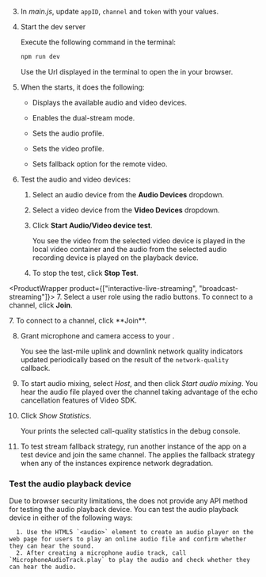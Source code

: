 
<PlatformWrapper platform="web">

3. In _main.js_, update `appID`, `channel` and `token` with your values.

4. Start the dev server

      Execute the following command in the terminal:

      ```bash
      npm run dev
      ```

      Use the Url displayed in the terminal to open the <Vpl k="CLIENT" /> in your browser.

5. When the <Vpl k="CLIENT" /> starts, it does the following:

      - Displays the available audio and video devices.

      - Enables the dual-stream mode.

      - Sets the audio profile. 

      - Sets the video profile.

      - Sets fallback option for the remote video.

6. Test the audio and video devices:

      1. Select an audio device from the **Audio Devices** dropdown.

      1. Select a video device from the **Video Devices** dropdown.

      1. Click **Start Audio/Video device test**.

            You see the video from the selected video device is played in the local video container and the audio from the selected audio recording device is played on the playback device.

      1. To stop the test, click **Stop Test**.

<ProductWrapper product={["interactive-live-streaming", "broadcast-streaming"]}>
7. Select a user role using the radio buttons. To connect to a channel, click **Join**.
</ProductWrapper>

<ProductWrapper product="video-calling">
7. To connect to a channel, click **Join**.
</ProductWrapper>

8. Grant microphone and camera access to your <Vpl k="CLIENT" />.

      You see the last-mile uplink and downlink network quality indicators updated periodically based on the result of the `network-quality` callback.

9. To start audio mixing, select *Host*, and then click *Start audio mixing*.
      You hear the audio file played over the channel taking advantage of the echo cancellation features of Video SDK.

10. Click *Show Statistics*.

      Your <Vpl k="CLIENT" /> prints the selected call-quality statistics in the debug console.

11. To test stream fallback strategy, run another instance of the app on a test device and join the same channel.
  The <Vg k="VSDK" /> applies the fallback strategy when any of the instances expirence network degradation.

### Test the audio playback device

Due to browser security limitations, the <Vg k="COMPANY" /> <Vg k="VSDK" /> does not provide any API method for testing the audio playback device. You can test the audio playback device in either of the following ways:

      1. Use the HTML5 `<audio>` element to create an audio player on the web page for users to play an online audio file and confirm whether they can hear the sound.
      2. After creating a microphone audio track, call `MicrophoneAudioTrack.play` to play the audio and check whether they can hear the audio.

</PlatformWrapper>
